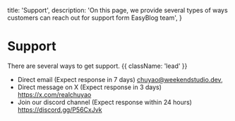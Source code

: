   title: 'Support',
  description:
    'On this page, we provide several types of ways customers can reach out for support form EasyBlog team',
}

# Support

There are several ways to get support. {{ className: 'lead' }}

- Direct email (Expect response in 7 days) chuyao@weekendstudio.dev, 
- Direct message on X (Expect response in 3 days) https://x.com/realchuyao 
- Join our discord channel (Expect response within 24 hours) https://discord.gg/P56CxJvk


